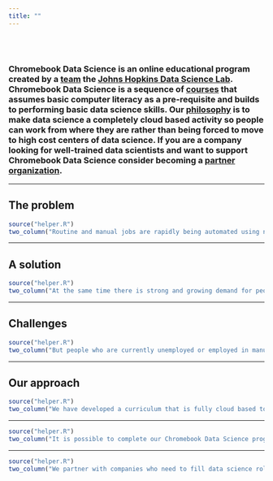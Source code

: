 ```yaml
---
title: ""
---
```


</br></br>

### Chromebook Data Science is an online educational program created by a [team](./team.html) the [Johns Hopkins Data Science Lab](http://jhudatascience.org/). Chromebook Data Science is a sequence of [courses](./curriculum.html) that assumes basic computer literacy as a pre-requisite and builds to performing basic data science skills. Our [philosophy](./philosphy.html) is to make data science a completely cloud based activity so people can work from where they are rather than being forced to move to high cost centers of data science. If you are a company looking for well-trained data scientists and want to support Chromebook Data Science consider becoming a [partner organization](./partners.html). 

-----

## __The problem__

```r
source("helper.R")
two_column("Routine and manual jobs are rapidly being automated using newly developed computer, robotic, and machine learning technologies. This trend will accelerate over time.","./img/01_index.png")
```

-----

## __A solution__

```r
source("helper.R")
two_column("At the same time there is strong and growing demand for people with skills in data processing, analysis, and reporting.","./img/02_index.png",iside="right")
```

-----

## __Challenges__

```r
source("helper.R")
two_column("But people who are currently unemployed or employed in manual or other low tech jobs face barriers to transitioning to data science jobs. The high cost of computing, education, and the centralization of jobs in high-cost metro areas prevent career transitions.","./img/04_index.png",iside="left")
```

------

## __Our approach__


```r
source("helper.R")
two_column("We have developed a curriculum that is fully cloud based to allow students to do data science with cheap laptops like Chromebooks.","./img/05_index.png",iside="right")
```

-----

```r
source("helper.R")
two_column("It is possible to complete our Chromebook Data Science program entirely online, for free. We couple will our online curriculum with in person tutoring and support to ensure equal access for individuals who have not been traditionally well served by online programs.","./img/06_index.png",iside="left")
```

-----

```r
source("helper.R")
two_column("We partner with companies who need to fill data science roles to place our graduates in remote data science jobs. If you are looking for data scientists consider becoming a Chromebook Data Science hiring partner. ","./img/07_index.png",iside="right")
```


